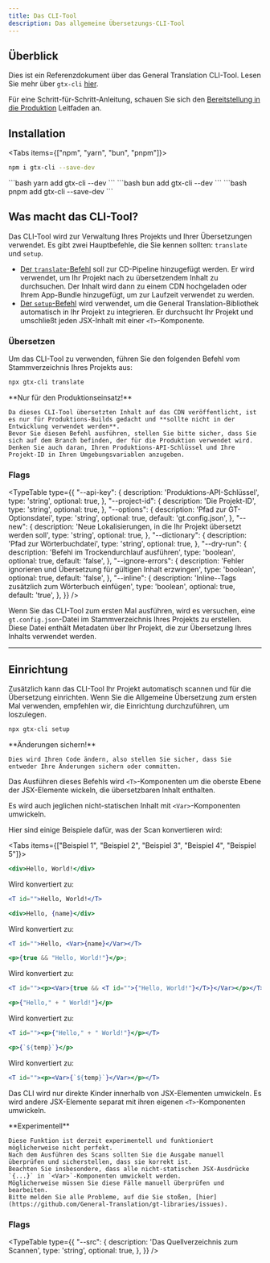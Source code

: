 ```yaml
---
title: Das CLI-Tool
description: Das allgemeine Übersetzungs-CLI-Tool
---
```


## Überblick

Dies ist ein Referenzdokument über das General Translation CLI-Tool.
Lesen Sie mehr über `gtx-cli` [hier](/docs/cli).

Für eine Schritt-für-Schritt-Anleitung, schauen Sie sich den [Bereitstellung in die Produktion](/docs/react/tutorials/quickdeploy) Leitfaden an.

## Installation

<Tabs items={["npm", "yarn", "bun", "pnpm"]}>
  <Tab value="npm">
  ```bash 
  npm i gtx-cli --save-dev
  ``` 
  </Tab>
  <Tab value="yarn">
  ```bash 
  yarn add gtx-cli --dev
  ```
  </Tab>
  <Tab value="bun">
  ```bash 
  bun add gtx-cli --dev
  ```
  </Tab>
  <Tab value="pnpm">
  ```bash 
  pnpm add gtx-cli --save-dev
  ```
  </Tab>
</Tabs>

## Was macht das CLI-Tool?

Das CLI-Tool wird zur Verwaltung Ihres Projekts und Ihrer Übersetzungen verwendet.
Es gibt zwei Hauptbefehle, die Sie kennen sollten: `translate` und `setup`.

 * [Der `translate`-Befehl](/docs/cli/translate) soll zur CD-Pipeline hinzugefügt werden.
   Er wird verwendet, um Ihr Projekt nach zu übersetzendem Inhalt zu durchsuchen.
   Der Inhalt wird dann zu einem CDN hochgeladen oder Ihrem App-Bundle hinzugefügt, um zur Laufzeit verwendet zu werden.
 * [Der `setup`-Befehl](/docs/cli/setup) wird verwendet, um die General Translation-Bibliothek automatisch in Ihr Projekt zu integrieren.
   Er durchsucht Ihr Projekt und umschließt jeden JSX-Inhalt mit einer `<T>`-Komponente.

### Übersetzen

Um das CLI-Tool zu verwenden, führen Sie den folgenden Befehl vom Stammverzeichnis Ihres Projekts aus:

```bash title="shell" copy
npx gtx-cli translate
```

<Callout type="warn">
    **Nur für den Produktionseinsatz!**

    Da dieses CLI-Tool übersetzten Inhalt auf das CDN veröffentlicht, ist es nur für Produktions-Builds gedacht und **sollte nicht in der Entwicklung verwendet werden**.
    Bevor Sie diesen Befehl ausführen, stellen Sie bitte sicher, dass Sie sich auf dem Branch befinden, der für die Produktion verwendet wird.
    Denken Sie auch daran, Ihren Produktions-API-Schlüssel und Ihre Projekt-ID in Ihren Umgebungsvariablen anzugeben.
</Callout>

### Flags

<TypeTable
  type={{
    "--api-key": {
        description:
            'Produktions-API-Schlüssel',
        type: 'string',
        optional: true,
    },
    "--project-id": {
        description:
            'Die Projekt-ID',
        type: 'string',
        optional: true,
    },
    "--options": {
        description:
            'Pfad zur GT-Optionsdatei',
        type: 'string',
        optional: true,
        default: 'gt.config.json',
    },
    "--new": {
        description:
            'Neue Lokalisierungen, in die Ihr Projekt übersetzt werden soll',
        type: 'string',
        optional: true,
    },
    "--dictionary": {
        description:
            'Pfad zur Wörterbuchdatei',
        type: 'string',
        optional: true,
    },
    "--dry-run": {
        description:
            'Befehl im Trockendurchlauf ausführen',
        type: 'boolean',
        optional: true,
        default: 'false',
    },
    "--ignore-errors": {
        description:
            'Fehler ignorieren und Übersetzung für gültigen Inhalt erzwingen',
        type: 'boolean',
        optional: true,
        default: 'false',
    },
    "--inline": {
        description:
            'Inline-<T>-Tags zusätzlich zum Wörterbuch einfügen',
        type: 'boolean',
        optional: true,
        default: 'true',
    },
  }}
/>

Wenn Sie das CLI-Tool zum ersten Mal ausführen, wird es versuchen, eine `gt.config.json`-Datei im Stammverzeichnis Ihres Projekts zu erstellen.
Diese Datei enthält Metadaten über Ihr Projekt, die zur Übersetzung Ihres Inhalts verwendet werden.

---

## Einrichtung

Zusätzlich kann das CLI-Tool Ihr Projekt automatisch scannen und für die Übersetzung einrichten.
Wenn Sie die Allgemeine Übersetzung zum ersten Mal verwenden, empfehlen wir, die Einrichtung durchzuführen, um loszulegen.

```bash title="shell" copy
npx gtx-cli setup
```

<Callout type="warn">
    **Änderungen sichern!**

    Dies wird Ihren Code ändern, also stellen Sie sicher, dass Sie entweder Ihre Änderungen sichern oder committen.
</Callout>

Das Ausführen dieses Befehls wird `<T>`-Komponenten um die oberste Ebene der JSX-Elemente wickeln, die übersetzbaren Inhalt enthalten.

Es wird auch jeglichen nicht-statischen Inhalt mit `<Var>`-Komponenten umwickeln.

Hier sind einige Beispiele dafür, was der Scan konvertieren wird:


<Tabs items={["Beispiel 1", "Beispiel 2", "Beispiel 3", "Beispiel 4", "Beispiel 5"]}>
  <Tab value="Beispiel 1">


  ```jsx
  <div>Hello, World!</div>
  ```

  Wird konvertiert zu:

  ```jsx
  <T id="">Hello, World!</T>
  ```

  </Tab>
  <Tab value="Beispiel 2">


  ```jsx
  <div>Hello, {name}</div>
  ```

  Wird konvertiert zu:

  ```jsx
  <T id="">Hello, <Var>{name}</Var></T>
  ```

  </Tab>
  <Tab value="Beispiel 3">


  ```jsx
  <p>{true && "Hello, World!"}</p>;
  ```

  Wird konvertiert zu:

  ```jsx
  <T id=""><p><Var>{true && <T id="">{"Hello, World!"}</T>}</Var></p></T>;
  ```

  </Tab>
  <Tab value="Beispiel 4">


  ```jsx
  <p>{"Hello," + " World!"}</p>
  ```

  Wird konvertiert zu:

  ```jsx
  <T id=""><p>{"Hello," + " World!"}</p></T>
  ```

  </Tab>
  <Tab value="Beispiel 5">


  ```jsx
  <p>{`${temp}`}</p>
  ```

  Wird konvertiert zu:

  ```jsx
  <T id=""><p><Var>{`${temp}`}</Var></p></T>
  ```

  </Tab>
</Tabs>

Das CLI wird nur direkte Kinder innerhalb von JSX-Elementen umwickeln. Es wird andere JSX-Elemente separat mit ihren eigenen `<T>`-Komponenten umwickeln.


<Callout type="warn">
    **Experimentell**

    Diese Funktion ist derzeit experimentell und funktioniert möglicherweise nicht perfekt.
    Nach dem Ausführen des Scans sollten Sie die Ausgabe manuell überprüfen und sicherstellen, dass sie korrekt ist.
    Beachten Sie insbesondere, dass alle nicht-statischen JSX-Ausdrücke `{...}` in `<Var>`-Komponenten umwickelt werden.
    Möglicherweise müssen Sie diese Fälle manuell überprüfen und bearbeiten.
    Bitte melden Sie alle Probleme, auf die Sie stoßen, [hier](https://github.com/General-Translation/gt-libraries/issues).
</Callout>

### Flags

<TypeTable
  type={{
    "--src": {
        description:
            'Das Quellverzeichnis zum Scannen',
        type: 'string',
        optional: true,
    },
  }}
/>